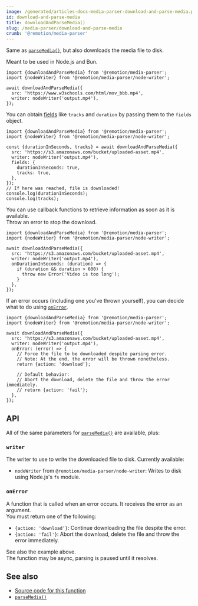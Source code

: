 ```yaml
---
image: /generated/articles-docs-media-parser-download-and-parse-media.png
id: download-and-parse-media
title: downloadAndParseMedia()
slug: /media-parser/download-and-parse-media
crumb: '@remotion/media-parser'
---
```


Same as [`parseMedia()`](/docs/media-parser/parse-media), but also downloads the media file to disk.

Meant to be used in Node.js and Bun.

```tsx twoslash title="Download a file"
import {downloadAndParseMedia} from '@remotion/media-parser';
import {nodeWriter} from '@remotion/media-parser/node-writer';

await downloadAndParseMedia({
  src: 'https://www.w3schools.com/html/mov_bbb.mp4',
  writer: nodeWriter('output.mp4'),
});
```

You can obtain [fields](/docs/media-parser/parse-media#fields) like `tracks` and `duration` by passing them to the `fields` object.

```tsx twoslash title="Download a file and get metadata"
import {downloadAndParseMedia} from '@remotion/media-parser';
import {nodeWriter} from '@remotion/media-parser/node-writer';

const {durationInSeconds, tracks} = await downloadAndParseMedia({
  src: 'https://s3.amazonaws.com/bucket/uploaded-asset.mp4',
  writer: nodeWriter('output.mp4'),
  fields: {
    durationInSeconds: true,
    tracks: true,
  },
});
// If here was reached, file is downloaded!
console.log(durationInSeconds);
console.log(tracks);
```

You can use callback functions to retrieve information as soon as it is available.  
Throw an error to stop the download.

```tsx twoslash title="Stop the download if the video is too long"
import {downloadAndParseMedia} from '@remotion/media-parser';
import {nodeWriter} from '@remotion/media-parser/node-writer';

await downloadAndParseMedia({
  src: 'https://s3.amazonaws.com/bucket/uploaded-asset.mp4',
  writer: nodeWriter('output.mp4'),
  onDurationInSeconds: (duration) => {
    if (duration && duration > 600) {
      throw new Error('Video is too long');
    }
  },
});
```

If an error occurs (including one you've thrown yourself), you can decide what to do using [`onError`](#onerror).

```tsx twoslash title="Continue download despite error"
import {downloadAndParseMedia} from '@remotion/media-parser';
import {nodeWriter} from '@remotion/media-parser/node-writer';

await downloadAndParseMedia({
  src: 'https://s3.amazonaws.com/bucket/uploaded-asset.mp4',
  writer: nodeWriter('output.mp4'),
  onError: (error) => {
    // Force the file to be downloaded despite parsing error.
    // Note: At the end, the error will be thrown nonetheless.
    return {action: 'download'};

    // Default behavior:
    // Abort the download, delete the file and throw the error immediately.
    // return {action: 'fail'};
  },
});
```

## API

All of the same parameters for [`parseMedia()`](/docs/media-parser/parse-media) are available, plus:

### `writer`

The writer to use to write the downloaded file to disk. Currently available:

- `nodeWriter` from `@remotion/media-parser/node-writer`: Writes to disk using Node.js's `fs` module.

### `onError`

A function that is called when an error occurs. It receives the error as an argument.  
You must return one of the following:

- `{action: 'download'}`: Continue downloading the file despite the error.
- `{action: 'fail'}`: Abort the download, delete the file and throw the error immediately.

See also the example above.  
The function may be async, parsing is paused until it resolves.

## See also

- [Source code for this function](https://github.com/remotion-dev/remotion/blob/main/packages/media-parser/src/download-and-parse-media.ts)
- [`parseMedia()`](/docs/media-parser/parse-media)

